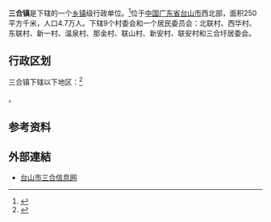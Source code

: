 {{中国乡级行政区|44/07/81/104/000}}
{{refimprove|time=2011-10-02T06:18:50+00:00}}
{{中国乡级行政区
|行政区全称 =三合镇
|景观照片文件名 =
|景观照片描述 =
|汉语拼音 =
|其他语言 = 
|其他语言名称 = 
|位置图文件名 = 
|位置图描述 = 
|自定义图片=
|上级行政区 = [[广东省|广东省]][[江门市|江门市]][[台山市|台山市]]
|行政区类别 = 镇
|行政区划代码 =440781104
|行政区划 = 10
|村委会 = 9
|居委会 =1
|建置时间 = 
|领导职位 = 
|领导名称 = 
|政府驻地 = 温泉旅游开发示范区
|毗邻 = 
|地理坐标 = 
|总面积 =250平方公里
|总人口 =47,790
|邮政编码 =529249
|电话区号 = 0750
}}
'''三合镇'''是{{PRC admin/fullname|44/07/81/104/000|3}}下辖的一个[[乡镇|乡镇]]级行政单位。<ref>{{PRC admin/ref sgc|{{PRC admin/parent|44/07/81/106/000}}}}</ref>位于[[中国|中国]][[广东省|广东省]][[台山市|台山市]]西北部，面积250平方千米，人口4.7万人。下辖9个村委会和一个居民委员会：北联村、西华村、东联村、新一村、温泉村、那金村、联山村、新安村、联安村和三合圩居委会。

== 行政区划 ==

三合镇下辖以下地区：<ref>{{PRC admin/ref sgc|44/07/81/104/000}}</ref>

{{PRC admin/children|44/07/81/104/000}}。

== 参考资料 ==

{{reflist}}

{{PRC admin/navcat|44/07/81/104/000}}

==外部連結==
*[http://www.tssanhe.com/ 台山市三合信息网]{{Wayback|url=http://www.tssanhe.com/ |date=20110914061506 }}
{{广东行政区划小作品}}